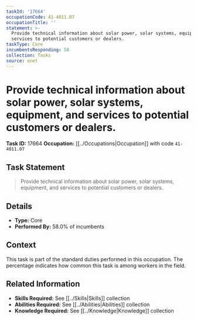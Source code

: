 ```yaml
---
taskId: '17664'
occupationCode: 41-4011.07
occupationTitle: ''
statement: >-
  Provide technical information about solar power, solar systems, equipment, and
  services to potential customers or dealers.
taskType: Core
incumbentsResponding: 58
collection: Tasks
source: onet
---
```

# Provide technical information about solar power, solar systems, equipment, and services to potential customers or dealers.

**Task ID:** 17664
**Occupation:** [[../Occupations|Occupation]] with code `41-4011.07`

## Task Statement

> Provide technical information about solar power, solar systems, equipment, and services to potential customers or dealers.

## Details

- **Type:** Core
- **Performed By:** 58.0% of incumbents

## Context

This task is part of the standard duties performed in this occupation. The percentage indicates how common this task is among workers in the field.

## Related Information

- **Skills Required:** See [[../Skills|Skills]] collection
- **Abilities Required:** See [[../Abilities|Abilities]] collection
- **Knowledge Required:** See [[../Knowledge|Knowledge]] collection
